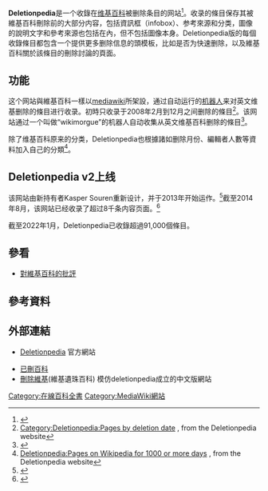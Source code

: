 {{更新|time=2022-01-02}}
{{Infobox website
|name           = Deletionpedia
|logo           = Deletionpedia logo.png
|logo_size      = 200px
|logo_caption   = 原標誌
|url            = http://deletionpedia.org
|commercial     = 否
|type           = 在线百科全书
|language       = [[英文|英文]]、德文、法文、荷蘭文、瑞典文
|registration   = 无
|current_status = 運作中
}}
'''Deletionpedia'''是一个收錄在[[维基百科|维基百科]]被删除条目的网站<ref name=ars01>{{cite web |url=https://arstechnica.com/uncategorized/2008/09/deletionpedia-where-entries-too-trivial-for-wikipedia-live-on/ |title=Deletionpedia: where entries too trivial for Wikipedia live on |date=2008-09-22 |website=arstechnica.com |access-date=2022-01-12 |archive-date=2022-01-06 |archive-url=https://web.archive.org/web/20220106074219/https://arstechnica.com/uncategorized/2008/09/deletionpedia-where-entries-too-trivial-for-wikipedia-live-on/ |dead-url=no }}</ref>。收录的條目保存其被維基百科刪除前的大部分内容，包括資訊框（infobox）、参考來源和分类，圖像的說明文字和參考來源也包括在內，但不包括圖像本身。Deletionpedia版的每個收錄條目都包含一个提供更多删除信息的頭模板，比如是否为快速删除，以及維基百科關於該條目的刪除討論的頁面。

== 功能 ==
这个网站與維基百科一樣以[[mediawiki|mediawiki]]所架設，通过自动运行的[[机器人|机器人]]来对英文维基删除的條目进行收录。初時只收录于2008年2月到12月之间删除的條目<ref>[http://deletionpedia.dbatley.com/w/index.php?title=Category:Deletionpedia:Pages_by_deletion_date  Category:Deletionpedia:Pages by deletion date] {{Wayback|url=http://deletionpedia.dbatley.com/w/index.php?title=Category:Deletionpedia:Pages_by_deletion_date |date=20160326184744 }}, from the Deletionpedia website</ref>。该网站通过一个叫做“wikimorgue”的机器人自动收集从英文维基百科删除的條目<ref name="CIO">{{cite news|url=http://www.cio.com/article/print/141650|title=Wikipedia's Awkward Adolescence|last=Schneider|first=K.G.|date=September 26, 2007|work=CIO Magazine|publisher=International Data Group(IDG)|accessdate=2008-09-27|deadurl=yes|archiveurl=https://archive.today/20130102125755/http://www.cio.com/article/print/141650|archivedate=2013-01-02}}</ref>。

除了维基百科原来的分类，Deletionpedia也根據諸如删除月份、編輯者人數等資料加入自己的分類<ref>[http://deletionpedia.dbatley.com/w/index.php?title=Category:Deletionpedia:Pages_on_Wikipedia_for_1000_or_more_days Deletionpedia:Pages on Wikipedia for 1000 or more days] {{Wayback|url=http://deletionpedia.dbatley.com/w/index.php?title=Category:Deletionpedia:Pages_on_Wikipedia_for_1000_or_more_days |date=20180215084755 }}, from the Deletionpedia website</ref>。

== Deletionpedia v2上线 ==
该网站由新持有者Kasper Souren重新设计，并于2013年开始运作。<ref name="Sankin">{{cite web|url=http://www.dailydot.com/lifestyle/deletionpedia-wikipedia-deleted-articles/|title=Archive of deleted Wikipedia articles reveals site's imperfections|last=Sankin|first=Aaron|date=29 December 2013|work=[[The_Daily_Dot|The Daily Dot]]|accessdate=25 March 2014|archive-date=2015-11-24|archive-url=https://web.archive.org/web/20151124022313/http://www.dailydot.com/lifestyle/deletionpedia-wikipedia-deleted-articles/|dead-url=no}}</ref>截至2014年8月，该网站已经收录了超过8千条内容页面。<ref name=Statsv2>{{cite web|title=Statistics|url=http://deletionpedia.org/en/Special:Statistics|publisher=Deletionpedia.org|accessdate=6 May 2014|archive-date=2019-03-21|archive-url=https://web.archive.org/web/20190321022351/http://deletionpedia.org/en/Special:Statistics|dead-url=no}}</ref>

截至2022年1月，Deletionpedia已收錄超過91,000個條目。

== 參看 ==
*[[對維基百科的批評|對維基百科的批評]]

== 參考資料 ==
{{reflist|2}}

== 外部連結 ==
*{{en}}[http://deletionpedia.org/en/Main_Page Deletionpedia] {{Wayback|url=http://deletionpedia.org/en/Main_Page |date=20190107005411 }} 官方網站
*[https://zhdel.miraheze.org/wiki/%E5%B7%B2%E5%88%A0%E7%99%BE%E7%A7%91:%E9%A6%96%E9%A1%B5 已刪百科] {{Wayback|url=https://zhdel.miraheze.org/wiki/%E5%B7%B2%E5%88%A0%E7%99%BE%E7%A7%91:%E9%A6%96%E9%A1%B5 |date=20211124052652 }}
*[http://zh.deletion.wikia.com/ 刪除維基]{{Wayback|url=http://zh.deletion.wikia.com/ |date=20190924233708 }}(維基遺珠百科) 模仿deletionpedia成立的中文版網站

{{维基百科}}
[[Category:在線百科全書|Category:在線百科全書]]
[[Category:MediaWiki網站|Category:MediaWiki網站]]